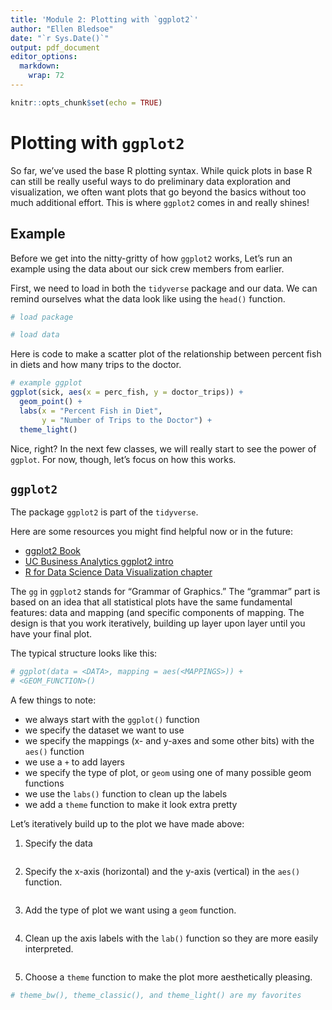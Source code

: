 ```yaml
---
title: 'Module 2: Plotting with `ggplot2`'
author: "Ellen Bledsoe"
date: "`r Sys.Date()`"
output: pdf_document
editor_options: 
  markdown: 
    wrap: 72
---
```


```r
knitr::opts_chunk$set(echo = TRUE)
```

# Plotting with `ggplot2`

So far, we've used the base R plotting syntax. While quick plots in base
R can still be really useful ways to do preliminary data exploration and
visualization, we often want plots that go beyond the basics without too
much additional effort. This is where `ggplot2` comes in and really
shines!

## Example

Before we get into the nitty-gritty of how `ggplot2` works, Let's run an
example using the data about our sick crew members from earlier.

First, we need to load in both the `tidyverse` package and our data. We
can remind ourselves what the data look like using the `head()`
function.

```r
# load package

# load data

```

Here is code to make a scatter plot of the relationship between percent
fish in diets and how many trips to the doctor.

```r
# example ggplot
ggplot(sick, aes(x = perc_fish, y = doctor_trips)) +
  geom_point() +
  labs(x = "Percent Fish in Diet",
       y = "Number of Trips to the Doctor") +
  theme_light()
```

Nice, right? In the next few classes, we will really start to see the
power of `ggplot`. For now, though, let's focus on how this works.

## `ggplot2`

The package `ggplot2` is part of the `tidyverse`.

Here are some resources you might find helpful now or in the future:

-   [ggplot2 Book](https://ggplot2-book.org/getting-started.html)
-   [UC Business Analytics ggplot2
    intro](https://uc-r.github.io/ggplot_intro)
-   [R for Data Science Data Visualization
    chapter](https://r4ds.had.co.nz/data-visualisation.html)

The `gg` in `ggplot2` stands for "Grammar of Graphics." The "grammar"
part is based on an idea that all statistical plots have the same
fundamental features: data and mapping (and specific components of
mapping. The design is that you work iteratively, building up layer upon
layer until you have your final plot.

The typical structure looks like this:

```r
# ggplot(data = <DATA>, mapping = aes(<MAPPINGS>)) +  
# <GEOM_FUNCTION>()
```

A few things to note:

-   we always start with the `ggplot()` function
-   we specify the dataset we want to use
-   we specify the mappings (x- and y-axes and some other bits) with the
    `aes()` function
-   we use a `+` to add layers
-   we specify the type of plot, or `geom` using one of many possible
    geom functions
-   we use the `labs()` function to clean up the labels
-   we add a `theme` function to make it look extra pretty

Let's iteratively build up to the plot we have made above:

1)  Specify the data

```r

```

2)  Specify the x-axis (horizontal) and the y-axis (vertical) in the
    `aes()` function.

```r

```

3)  Add the type of plot we want using a `geom` function.

```r

```

4)  Clean up the axis labels with the `lab()` function so they are more
    easily interpreted.

```r

```

5)  Choose a `theme` function to make the plot more aesthetically
    pleasing.

```r
# theme_bw(), theme_classic(), and theme_light() are my favorites

```
